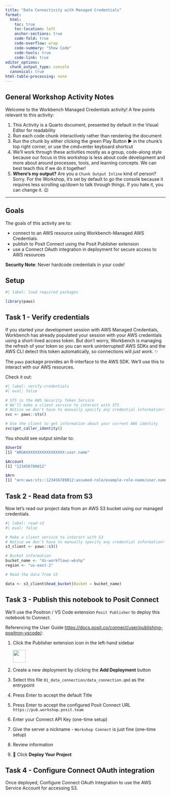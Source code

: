 ```yaml
---
title: "Data Connectivity with Managed Credentials"
format:
  html:
    toc: true
    toc-location: left
    anchor-sections: true
    code-fold: true
    code-overflow: wrap
    code-summary: "Show Code"
    code-tools: true
    code-link: true
editor_options: 
  chunk_output_type: console
  canonical: true
html-table-processing: none
---
```


## General Workshop Activity Notes

Welcome to the Workbench Managed Credentials activity! A few points relevant to this activity:

1.  This Activity is a Quarto document, presented by default in the Visual Editor for readability
2.  Run each code chunk interactively rather than rendering the document
3.  Run the chunk by either clicking the green Play Button ▶︎ in the chunk's top right corner, or use the cmd+enter keyboard shortcut
4.  We'll work through these activities mostly as a group, code-along style because our focus in this workshop is less about code development and more about around processes, tools, and learning concepts. We can best teach this if we do it together!
5.  **Where's my output?** Are you a `Chunk Output Inline` kind of person? Sorry. For the Workshop, it's set by default to go the console because it requires less scrolling up/down to talk through things. If you hate it, you can change it. 😉

------------------------------------------------------------------------

## Goals

The goals of this activity are to:

-   connect to an AWS resource using Workbench-Managed AWS Credentials.
-   publish to Posit Connect using the Posit Publisher extension
-   use a Connect OAuth integration in deployment for secure access to AWS resources

**Security Note**: Never hardcode credentials in your code!

## Setup

```r
#| label: load required packages

library(paws)

```

## Task 1 - Verify credentials

If you started your development session with AWS Managed Credentials, Workbench has already populated your session with your AWS credentials using a short-lived access token. But don't worry, Workbench is managing the refresh of your token so you can work uninterrupted! AWS SDKs and the AWS CLI detect this token automatically, so connections will *just work*. ✨

The `paws` package provides an R-interface to the AWS SDK. We'll use this to interact with our AWS resources.

Check it out:

```r
#| label: verify-credentials
#| eval: false

# STS is the AWS Security Token Service
# We'll make a client service to interact with STS
# Notice we don't have to manually specify any credential information!
svc <- paws::sts()

# Use the client to get information about your current AWS identity
svc$get_caller_identity()
```

You should see output similar to:

``` bash
$UserId
[1] "AROAXXXXXXXXXXXXXXXXX:user.name"

$Account
[1] "123456789012"

$Arn
[1] "arn:aws:sts::123456789012:assumed-role/example-role-name/user.name"
```

## Task 2 - Read data from S3

Now let's read our project data from an AWS S3 bucket using our managed credentials.

```r
#| label: read-s3
#| eval: false

# Make a client service to interact with S3
# Notice we don't have to manually specify any credential information!
s3_client <- paws::s3()

# Bucket information
bucket_name <- "ds-workflows-wkshp"  
region <- "us-east-2"       

# Read the data from S3

data <- s3_client$head_bucket(Bucket = bucket_name)
```

## Task 3 - Publish this notebook to Posit Connect

We'll use the Positron / VS Code extension `Posit Publisher` to deploy this notebook to Connect.

Referencing the User Guide <https://docs.posit.co/connect/user/publishing-positron-vscode/>:

1.  Click the Publisher extension icon in the left-hand sidebar

    ![](https://docs.posit.co/connect/user/images/screenshots/publisher-icon.png){width="40"}

2.  Create a new deployment by clicking the **Add Deployment** button

3.  Select this file `01_data_connection/data_connection.qmd` as the entrypoint

4.  Press Enter to accept the default Title

5.  Press Enter to accept the configured Posit Connect URL `https://pub.workshop.posit.team`

6.  Enter your Connect API Key (one-time setup)

7.  Give the server a nickname - `Workshop Connect` is just fine (one-time setup)

8.  Review information

9.  🚀 Click **Deploy Your Project**

## Task 4 - Configure Connect OAuth integration

Once deployed, Configure Connect OAuth Integration to use the AWS Service Account for accessing S3.